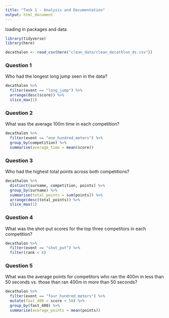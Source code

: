 ```yaml
---
title: "Task 1 - Analysis and Documentation"
output: html_document
---
```


loading in packages and data

```r
library(tidyverse)
library(here)
```

```r
decathalon <- read_csv(here("clean_data/clean_decathlon_ds.csv"))
```

### Question 1 
Who had the longest long jump seen in the data?
```r
decathalon %>%
  filter(event == "long_jump") %>%
  arrange(desc(score)) %>%
  slice_max(1)
```

### Question 2
What was the average 100m time in each competition?
```r
decathalon %>%
  filter(event == "one_hundred_meters") %>%
  group_by(competition) %>%
  summarise(average_time = mean(score))
```

### Question 3
Who had the highest total points across both competitions?
```r
decathalon %>%
  distinct(surname, competition, points) %>%
  group_by(surname) %>%
  summarise(total_points = sum(points)) %>%
  arrange(desc(total_points)) %>%
  slice_max(1)
```

### Question 4
What was the shot-put scores for the top three competitors in each competition?
```r
decathalon %>%
  filter(event == "shot_put") %>%
  filter(rank < 4) 
```

### Question 5
What was the average points for competitors who ran the 400m in less than 50 seconds vs. those than ran 400m in more than 50 seconds?
```r
decathalon %>%
  filter(event == "four_hundred_meters") %>%
  mutate(fast_400 = score < 50) %>%
  group_by(fast_400) %>%
  summarise(average_points = mean(points)) 
  
```



